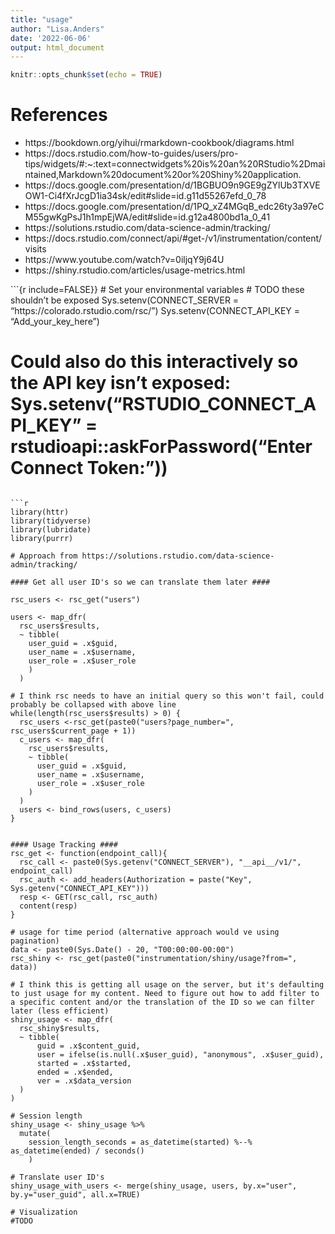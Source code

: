 ```yaml
---
title: "usage"
author: "Lisa.Anders"
date: '2022-06-06'
output: html_document
---
```


```r
knitr::opts_chunk$set(echo = TRUE)
```

# References

 - https://bookdown.org/yihui/rmarkdown-cookbook/diagrams.html
 - https://docs.rstudio.com/how-to-guides/users/pro-tips/widgets/#:~:text=connectwidgets%20is%20an%20RStudio%2Dmaintained,Markdown%20document%20or%20Shiny%20application.
 - https://docs.google.com/presentation/d/1BGBUO9n9GE9gZYlUb3TXVEOW1-Ci4fXrJcgD1ia34sk/edit#slide=id.g11d55267efd_0_78
 - https://docs.google.com/presentation/d/1PQ_xZ4MGqB_edc26ty3a97eCM55gwKgPsJ1h1mpEjWA/edit#slide=id.g12a4800bd1a_0_41
 - https://solutions.rstudio.com/data-science-admin/tracking/
 - https://docs.rstudio.com/connect/api/#get-/v1/instrumentation/content/visits
 - https://www.youtube.com/watch?v=0iljqY9j64U
 - https://shiny.rstudio.com/articles/usage-metrics.html 
 


```{r include=FALSE}}
# Set your environmental variables 
# TODO these shouldn't be exposed 
Sys.setenv(CONNECT_SERVER = "https://colorado.rstudio.com/rsc/")
Sys.setenv(CONNECT_API_KEY = "Add_your_key_here")

# Could also do this interactively so the API key isn't exposed:  Sys.setenv("RSTUDIO_CONNECT_API_KEY" = rstudioapi::askForPassword("Enter Connect Token:")) 
```

```r
library(httr)
library(tidyverse)
library(lubridate)
library(purrr)

# Approach from https://solutions.rstudio.com/data-science-admin/tracking/

#### Get all user ID's so we can translate them later ####

rsc_users <- rsc_get("users")  

users <- map_dfr(
  rsc_users$results,
  ~ tibble(
    user_guid = .x$guid,
    user_name = .x$username,
    user_role = .x$user_role
    )
  )

# I think rsc needs to have an initial query so this won't fail, could probably be collapsed with above line
while(length(rsc_users$results) > 0) {
  rsc_users <-rsc_get(paste0("users?page_number=", rsc_users$current_page + 1))
  c_users <- map_dfr(
    rsc_users$results,
    ~ tibble(
      user_guid = .x$guid,
      user_name = .x$username,
      user_role = .x$user_role
    )
  )
  users <- bind_rows(users, c_users)
}


#### Usage Tracking ####
rsc_get <- function(endpoint_call){
  rsc_call <- paste0(Sys.getenv("CONNECT_SERVER"), "__api__/v1/", endpoint_call)
  rsc_auth <- add_headers(Authorization = paste("Key", Sys.getenv("CONNECT_API_KEY")))
  resp <- GET(rsc_call, rsc_auth)
  content(resp)
}  

# usage for time period (alternative approach would ve using pagination)
data <- paste0(Sys.Date() - 20, "T00:00:00-00:00")
rsc_shiny <- rsc_get(paste0("instrumentation/shiny/usage?from=", data))

# I think this is getting all usage on the server, but it's defaulting to just usage for my content. Need to figure out how to add filter to a specific content and/or the translation of the ID so we can filter later (less efficient)
shiny_usage <- map_dfr(
  rsc_shiny$results,
  ~ tibble(
      guid = .x$content_guid,
      user = ifelse(is.null(.x$user_guid), "anonymous", .x$user_guid),
      started = .x$started,
      ended = .x$ended,
      ver = .x$data_version
  )
)

# Session length
shiny_usage <- shiny_usage %>%
  mutate(
    session_length_seconds = as_datetime(started) %--% as_datetime(ended) / seconds()
    ) 

# Translate user ID's
shiny_usage_with_users <- merge(shiny_usage, users, by.x="user", by.y="user_guid", all.x=TRUE)

# Visualization
#TODO

```





